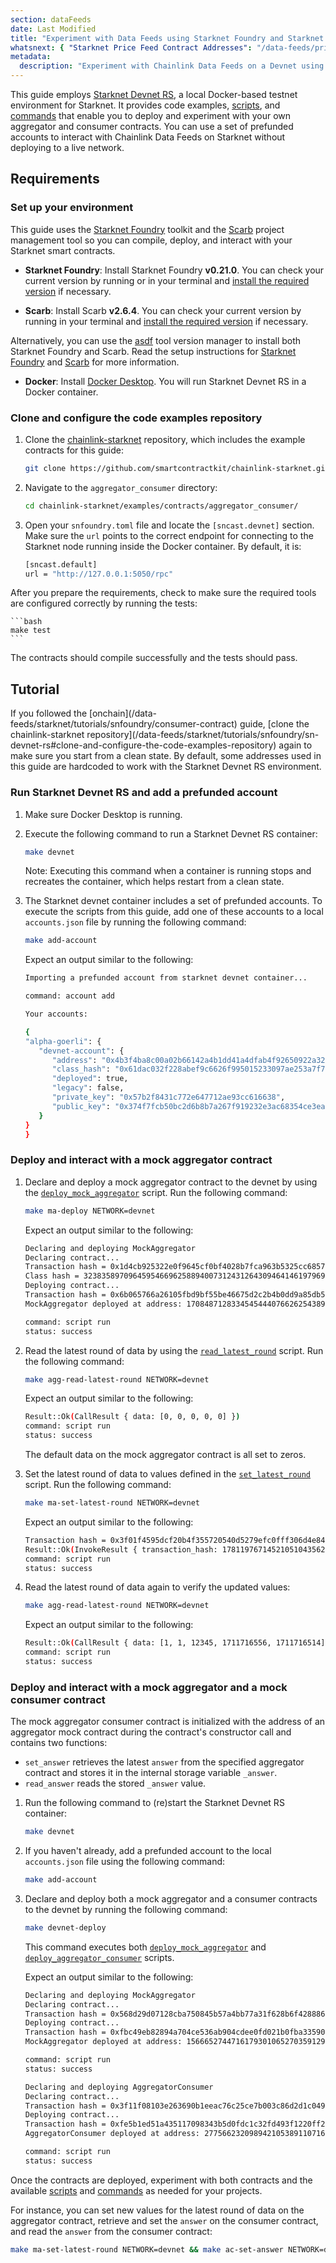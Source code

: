 ```yaml
---
section: dataFeeds
date: Last Modified
title: "Experiment with Data Feeds using Starknet Foundry and Starknet Devnet RS"
whatsnext: { "Starknet Price Feed Contract Addresses": "/data-feeds/price-feeds/addresses?network=starknet" }
metadata:
  description: "Experiment with Chainlink Data Feeds on a Devnet using Starknet Devnet RS."
---
```



This guide employs [Starknet Devnet RS](https://github.com/0xSpaceShard/starknet-devnet-rs), a local Docker-based testnet environment for Starknet. It provides code examples, [scripts](https://github.com/smartcontractkit/chainlink-starknet/tree/develop/examples/contracts/aggregator_consumer/scripts/src), and [commands](https://github.com/smartcontractkit/chainlink-starknet/blob/develop/examples/contracts/aggregator_consumer/Makefile) that enable you to deploy and experiment with your own aggregator and consumer contracts. You can use a set of prefunded accounts to interact with Chainlink Data Feeds on Starknet without deploying to a live network.

## Requirements

### Set up your environment

This guide uses the [Starknet Foundry](https://github.com/foundry-rs/starknet-foundry) toolkit and the [Scarb](https://github.com/software-mansion/scarb) project management tool so you can compile, deploy, and interact with your Starknet smart contracts.

- **Starknet Foundry**: Install Starknet Foundry **v0.21.0**. You can check your current version by running <CopyText text="snforge --version" code/> or <CopyText text="sncast --version" code/> in your terminal and [install the required version](https://github.com/foundry-rs/starknet-foundry#installation) if necessary.

- **Scarb**: Install Scarb **v2.6.4**. You can check your current version by running <CopyText text="scarb --version" code/> in your terminal and [install the required version](https://docs.swmansion.com/scarb/download.html#install-via-installation-script) if necessary.

Alternatively, you can use the [asdf](https://asdf-vm.com/guide/introduction.html) tool version manager to install both Starknet Foundry and Scarb. Read the setup instructions for [Starknet Foundry](https://github.com/foundry-rs/asdf-starknet-foundry) and [Scarb](https://docs.swmansion.com/scarb/download.html#install-via-asdf) for more information.

- **Docker**: Install [Docker Desktop](https://docs.docker.com/get-docker/). You will run Starknet Devnet RS in a Docker container.

### Clone and configure the code examples repository

1. Clone the [chainlink-starknet](https://github.com/smartcontractkit/chainlink-starknet/) repository, which includes the example contracts for this guide:

   ```bash
   git clone https://github.com/smartcontractkit/chainlink-starknet.git
   ```

1. Navigate to the `aggregator_consumer` directory:

   ```bash
   cd chainlink-starknet/examples/contracts/aggregator_consumer/
   ```

1. Open your `snfoundry.toml` file and locate the `[sncast.devnet]` section. Make sure the `url` points to the correct endpoint for connecting to the Starknet node running inside the Docker container. By default, it is:

   ```bash
   [sncast.default]
   url = "http://127.0.0.1:5050/rpc"
   ```

After you prepare the requirements, check to make sure the required tools are configured correctly by running the tests:

    ```bash
    make test
    ```

The contracts should compile successfully and the tests should pass.

## Tutorial

<Aside type="note" title="Contract addresses for Starknet Devnet RS">
  If you followed the [onchain](/data-feeds/starknet/tutorials/snfoundry/consumer-contract) guide, [clone the
  chainlink-starknet
  repository](/data-feeds/starknet/tutorials/snfoundry/sn-devnet-rs#clone-and-configure-the-code-examples-repository)
  again to make sure you start from a clean state. By default, some addresses used in this guide are hardcoded to work
  with the Starknet Devnet RS environment.
</Aside>

### Run Starknet Devnet RS and add a prefunded account

1. Make sure Docker Desktop is running.

1. Execute the following command to run a Starknet Devnet RS container:

   ```bash
   make devnet
   ```

   Note: Executing this command when a container is running stops and recreates the container, which helps restart from a clean state.

1. The Starknet devnet container includes a set of prefunded accounts. To execute the scripts from this guide, add one of these accounts to a local `accounts.json` file by running the following command:

   ```bash
   make add-account
   ```

   Expect an output similar to the following:

   ```bash
   Importing a prefunded account from starknet devnet container...

   command: account add

   Your accounts:

   {
   "alpha-goerli": {
      "devnet-account": {
         "address": "0x4b3f4ba8c00a02b66142a4b1dd41a4dfab4f92650922a3280977b0f03c75ee1",
         "class_hash": "0x61dac032f228abef9c6626f995015233097ae253a7f72d68552db02f2971b8f",
         "deployed": true,
         "legacy": false,
         "private_key": "0x57b2f8431c772e647712ae93cc616638",
         "public_key": "0x374f7fcb50bc2d6b8b7a267f919232e3ac68354ce3eafe88d3df323fc1deb23"
      }
   }
   }
   ```

### Deploy and interact with a mock aggregator contract

1. Declare and deploy a mock aggregator contract to the devnet by using the [`deploy_mock_aggregator`](https://github.com/smartcontractkit/chainlink-starknet/blob/develop/examples/contracts/aggregator_consumer/scripts/src/mock_aggregator/deploy_mock_aggregator.cairo) script. Run the following command:

   ```bash
   make ma-deploy NETWORK=devnet
   ```

   Expect an output similar to the following:

   ```bash
   Declaring and deploying MockAggregator
   Declaring contract...
   Transaction hash = 0x1d4cb925322e0f9645cf0bf4028b7fca963b5325cc685784c0f6e22628de8ad
   Class hash = 3238358970964595466962588940073124312643094641461979698784985925711454737896
   Deploying contract...
   Transaction hash = 0x6b065766a26105fbd9bf55be46675d2c2b4b0dd9a85db5ab0b6a1f8ad04f743
   MockAggregator deployed at address: 1708487128334545444076626254389547159540422020354796381590079145465639129383

   command: script run
   status: success
   ```

1. Read the latest round of data by using the [`read_latest_round`](https://github.com/smartcontractkit/chainlink-starknet/blob/develop/examples/contracts/aggregator_consumer/scripts/src/aggregator/read_latest_round.cairo) script. Run the following command:

   ```bash
   make agg-read-latest-round NETWORK=devnet
   ```

   Expect an output similar to the following:

   ```bash
   Result::Ok(CallResult { data: [0, 0, 0, 0, 0] })
   command: script run
   status: success
   ```

   The default data on the mock aggregator contract is all set to zeros.

1. Set the latest round of data to values defined in the [`set_latest_round`](https://github.com/smartcontractkit/chainlink-starknet/blob/develop/examples/contracts/aggregator_consumer/scripts/src/mock_aggregator/set_latest_round.cairo) script. Run the following command:

   ```bash
   make ma-set-latest-round NETWORK=devnet
   ```

   Expect an output similar to the following:

   ```bash
   Transaction hash = 0x3f01f4595dcf20b4f355720540d5279efc0fff306d4e848dda4550cdd2a5367
   Result::Ok(InvokeResult { transaction_hash: 1781197671452105104356220458359085564429259248315865550090042149835146679143 })
   command: script run
   status: success
   ```

1. Read the latest round of data again to verify the updated values:

   ```bash
   make agg-read-latest-round NETWORK=devnet
   ```

   Expect an output similar to the following:

   ```bash
   Result::Ok(CallResult { data: [1, 1, 12345, 1711716556, 1711716514] })
   command: script run
   status: success
   ```

### Deploy and interact with a mock aggregator and a mock consumer contract

The mock aggregator consumer contract is initialized with the address of an aggregator mock contract during the contract's constructor call and contains two functions:

- `set_answer` retrieves the latest `answer` from the specified aggregator contract and stores it in the internal storage variable `_answer`.
- `read_answer` reads the stored `_answer` value.

1. Run the following command to (re)start the Starknet Devnet RS container:

   ```bash
   make devnet
   ```

1. If you haven't already, add a prefunded account to the local `accounts.json` file using the following command:

   ```bash
   make add-account
   ```

1. Declare and deploy both a mock aggregator and a consumer contracts to the devnet by running the following command:

   ```bash
   make devnet-deploy
   ```

   This command executes both [`deploy_mock_aggregator`](https://github.com/smartcontractkit/chainlink-starknet/blob/develop/examples/contracts/aggregator_consumer/scripts/src/mock_aggregator/deploy_mock_aggregator.cairo) and [`deploy_aggregator_consumer`](https://github.com/smartcontractkit/chainlink-starknet/blob/develop/examples/contracts/aggregator_consumer/scripts/src/consumer/deploy_aggregator_consumer.cairo) scripts.

   Expect an output similar to the following:

   ```bash
   Declaring and deploying MockAggregator
   Declaring contract...
   Transaction hash = 0x568d29d07128cba750845b57a4bb77a31f628b6f4288861d8b31d12e71e4c3b
   Deploying contract...
   Transaction hash = 0xfbc49eb82894a704ce536ab904cdee0fd021b0fba335900f8b9b12cfcd005f
   MockAggregator deployed at address: 1566652744716179301065270359129119857774335542042051464747302084192731701184

   command: script run
   status: success

   Declaring and deploying AggregatorConsumer
   Declaring contract...
   Transaction hash = 0x3f11f08103e263690b1eeac76c25ce7b003c86d2d1c0492815d1ddb39f58e8e
   Deploying contract...
   Transaction hash = 0xfe5b1ed51a435117098343b5d0fdc1c32fd493f1220ff2c69c732f5bb805d8
   AggregatorConsumer deployed at address: 2775662320989421053891107164335108610292525354452508848326323790006553228656

   command: script run
   status: success
   ```

Once the contracts are deployed, experiment with both contracts and the available [scripts](https://github.com/smartcontractkit/chainlink-starknet/tree/develop/examples/contracts/aggregator_consumer/scripts/src) and [commands](https://github.com/smartcontractkit/chainlink-starknet/blob/develop/examples/contracts/aggregator_consumer/Makefile) as needed for your projects.

For instance, you can set new values for the latest round of data on the aggregator contract, retrieve and set the `answer` on the consumer contract, and read the `answer` from the consumer contract:

```bash
make ma-set-latest-round NETWORK=devnet && make ac-set-answer NETWORK=devnet && make ac-read-answer NETWORK=devnet
```
